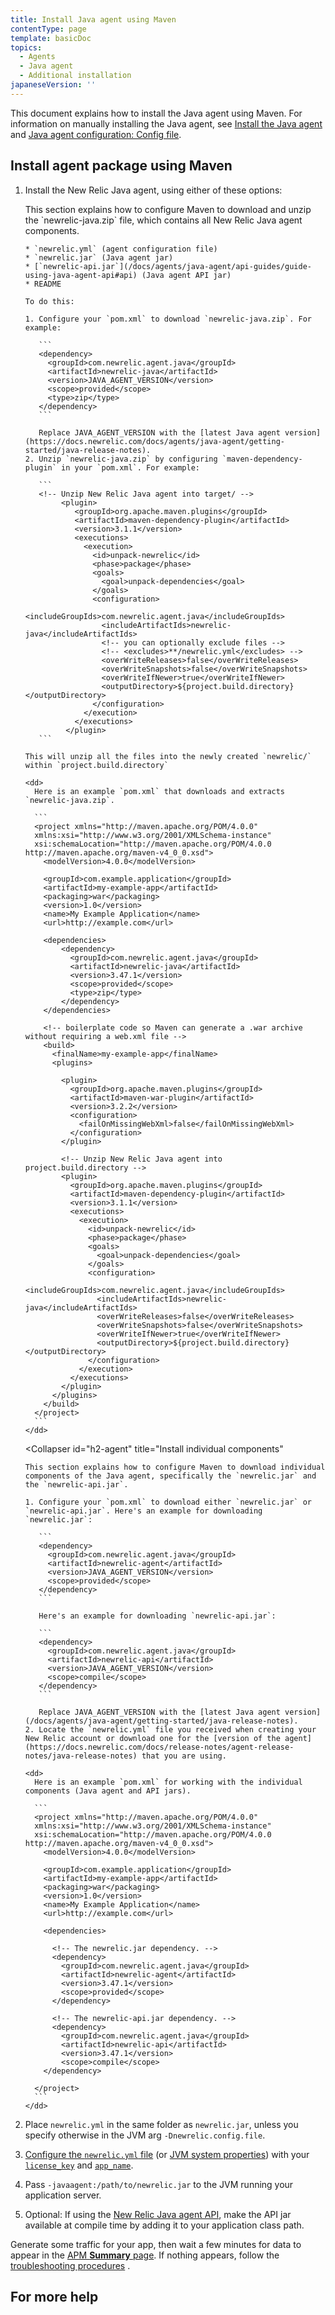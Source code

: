 ```yaml
---
title: Install Java agent using Maven
contentType: page
template: basicDoc
topics:
  - Agents
  - Java agent
  - Additional installation
japaneseVersion: ''
---
```


This document explains how to install the Java agent using Maven. For information on manually installing the Java agent, see [Install the Java agent](/docs/agents/java-agent/installation/install-java-agent) and [Java agent configuration: Config file](/docs/agents/java-agent/configuration/java-agent-configuration-config-file).

## Install agent package using Maven

1. Install the New Relic Java agent, using either of these options:

   <CollapserGroup>
     <Collapser
       id="h2-zip"
       title="Install complete agent package"
     >
       This section explains how to configure Maven to download and unzip the `newrelic-java.zip` file, which contains all New Relic Java agent components.

       * `newrelic.yml` (agent configuration file)
       * `newrelic.jar` (Java agent jar)
       * [`newrelic-api.jar`](/docs/agents/java-agent/api-guides/guide-using-java-agent-api#api) (Java agent API jar)
       * README

       To do this:

       1. Configure your `pom.xml` to download `newrelic-java.zip`. For example:

          ```
          <dependency>
            <groupId>com.newrelic.agent.java</groupId>
            <artifactId>newrelic-java</artifactId>
            <version>JAVA_AGENT_VERSION</version>
            <scope>provided</scope>
            <type>zip</type>
          </dependency>
          ```

          Replace JAVA_AGENT_VERSION with the [latest Java agent version](https://docs.newrelic.com/docs/agents/java-agent/getting-started/java-release-notes).
       2. Unzip `newrelic-java.zip` by configuring `maven-dependency-plugin` in your `pom.xml`. For example:

          ```
          <!-- Unzip New Relic Java agent into target/ -->
               <plugin>
                  <groupId>org.apache.maven.plugins</groupId>
                  <artifactId>maven-dependency-plugin</artifactId>
                  <version>3.1.1</version>
                  <executions>
                    <execution>
                      <id>unpack-newrelic</id>
                      <phase>package</phase>
                      <goals>
                        <goal>unpack-dependencies</goal>
                      </goals>
                      <configuration>
                        <includeGroupIds>com.newrelic.agent.java</includeGroupIds>
                        <includeArtifactIds>newrelic-java</includeArtifactIds>
                        <!-- you can optionally exclude files -->
                        <!-- <excludes>**/newrelic.yml</excludes> -->
                        <overWriteReleases>false</overWriteReleases>
                        <overWriteSnapshots>false</overWriteSnapshots>
                        <overWriteIfNewer>true</overWriteIfNewer>
                        <outputDirectory>${project.build.directory}</outputDirectory>
                      </configuration>
                    </execution>
                  </executions>
                </plugin>
          ```

       This will unzip all the files into the newly created `newrelic/` within `project.build.directory`

       <dd>
         Here is an example `pom.xml` that downloads and extracts `newrelic-java.zip`.

         ```
         <project xmlns="http://maven.apache.org/POM/4.0.0"
         xmlns:xsi="http://www.w3.org/2001/XMLSchema-instance"
         xsi:schemaLocation="http://maven.apache.org/POM/4.0.0 http://maven.apache.org/maven-v4_0_0.xsd">
           <modelVersion>4.0.0</modelVersion>

           <groupId>com.example.application</groupId>
           <artifactId>my-example-app</artifactId>
           <packaging>war</packaging>
           <version>1.0</version>
           <name>My Example Application</name>
           <url>http://example.com</url>

           <dependencies>
               <dependency>
                 <groupId>com.newrelic.agent.java</groupId>
                 <artifactId>newrelic-java</artifactId>
                 <version>3.47.1</version>
                 <scope>provided</scope>
                 <type>zip</type>
               </dependency>   
           </dependencies>

           <!-- boilerplate code so Maven can generate a .war archive without requiring a web.xml file -->
           <build>
             <finalName>my-example-app</finalName>
             <plugins>

               <plugin>
                 <groupId>org.apache.maven.plugins</groupId>
                 <artifactId>maven-war-plugin</artifactId>
                 <version>3.2.2</version>
                 <configuration>
                   <failOnMissingWebXml>false</failOnMissingWebXml>
                 </configuration>
               </plugin>

               <!-- Unzip New Relic Java agent into project.build.directory -->
               <plugin>
                 <groupId>org.apache.maven.plugins</groupId>
                 <artifactId>maven-dependency-plugin</artifactId>
                 <version>3.1.1</version>
                 <executions>
                   <execution>
                     <id>unpack-newrelic</id>
                     <phase>package</phase>
                     <goals>
                       <goal>unpack-dependencies</goal>
                     </goals>
                     <configuration>
                       <includeGroupIds>com.newrelic.agent.java</includeGroupIds>
                       <includeArtifactIds>newrelic-java</includeArtifactIds>
                       <overWriteReleases>false</overWriteReleases>
                       <overWriteSnapshots>false</overWriteSnapshots>
                       <overWriteIfNewer>true</overWriteIfNewer>
                       <outputDirectory>${project.build.directory}</outputDirectory>
                     </configuration>
                   </execution>
                 </executions>
               </plugin>
             </plugins>
           </build>
         </project>
         ```
       </dd>
     </Collapser>

     <Collapser
       id="h2-agent"
       title="Install individual components"
     >
       This section explains how to configure Maven to download individual components of the Java agent, specifically the `newrelic.jar` and the `newrelic-api.jar`.

       1. Configure your `pom.xml` to download either `newrelic.jar` or `newrelic-api.jar`. Here's an example for downloading `newrelic.jar`:

          ```
          <dependency>
            <groupId>com.newrelic.agent.java</groupId>
            <artifactId>newrelic-agent</artifactId>
            <version>JAVA_AGENT_VERSION</version>
            <scope>provided</scope>
          </dependency>
          ```

          Here's an example for downloading `newrelic-api.jar`:

          ```
          <dependency>
            <groupId>com.newrelic.agent.java</groupId>
            <artifactId>newrelic-api</artifactId>
            <version>JAVA_AGENT_VERSION</version>
            <scope>compile</scope>
          </dependency>
          ```

          Replace JAVA_AGENT_VERSION with the [latest Java agent version](/docs/agents/java-agent/getting-started/java-release-notes).
       2. Locate the `newrelic.yml` file you received when creating your New Relic account or download one for the [version of the agent](https://docs.newrelic.com/docs/release-notes/agent-release-notes/java-release-notes) that you are using.

       <dd>
         Here is an example `pom.xml` for working with the individual components (Java agent and API jars).

         ```
         <project xmlns="http://maven.apache.org/POM/4.0.0"
         xmlns:xsi="http://www.w3.org/2001/XMLSchema-instance"
         xsi:schemaLocation="http://maven.apache.org/POM/4.0.0 http://maven.apache.org/maven-v4_0_0.xsd">
           <modelVersion>4.0.0</modelVersion>

           <groupId>com.example.application</groupId>
           <artifactId>my-example-app</artifactId>
           <packaging>war</packaging>
           <version>1.0</version>
           <name>My Example Application</name>
           <url>http://example.com</url>

           <dependencies>

             <!-- The newrelic.jar dependency. -->
             <dependency>
               <groupId>com.newrelic.agent.java</groupId>
               <artifactId>newrelic-agent</artifactId>
               <version>3.47.1</version>
               <scope>provided</scope>
             </dependency>
       
             <!-- The newrelic-api.jar dependency. -->
             <dependency>
               <groupId>com.newrelic.agent.java</groupId>
               <artifactId>newrelic-api</artifactId>
               <version>3.47.1</version>
               <scope>compile</scope>
           </dependency>

         </project>
         ```
       </dd>
     </Collapser>
   </CollapserGroup>
2. Place `newrelic.yml` in the same folder as `newrelic.jar`, unless you specify otherwise in the JVM arg `-Dnewrelic.config.file`.
3. [Configure the `newrelic.yml` file](/docs/agents/java-agent/configuration/java-agent-configuration-config-file) (or [JVM system properties](https://docs.newrelic.com/docs/agents/java-agent/configuration/java-agent-configuration-config-file#General)) with your [`license_key`](/docs/accounts-partnerships/install-new-relic/account-setup/license-key) and [`app_name`](/docs/agents/java-agent/configuration/java-agent-configuration-config-file#cfg-app_name).
4. Pass `-javaagent:/path/to/newrelic.jar` to the JVM running your application server.
5. Optional: If using the [New Relic Java agent API](https://docs.newrelic.com/docs/agents/java-agent/custom-instrumentation/java-agent-api), make the API jar available at compile time by adding it to your application class path.

Generate some traffic for your app, then wait a few minutes for data to appear in the [APM **Summary** page](/docs/applications-menu/applications-overview). If nothing appears, follow the [troubleshooting procedures](/docs/agents/java-agent/troubleshooting/no-data-appears-java) .

## For more help
